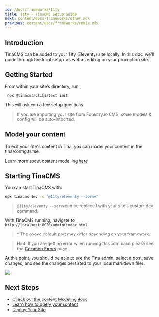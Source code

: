 ```yaml
---
id: /docs/frameworks/11ty
title: 11ty + TinaCMS Setup Guide
next: content/docs/frameworks/other.mdx
previous: content/docs/frameworks/remix.mdx
---
```


## Introduction

TinaCMS can be added to your 11ty (Eleventy) site locally. In this doc, we'll guide through the local setup, as well as editing on your production site.

## Getting Started

From within your site's directory, run:

```bash
 npx @tinacms/cli@latest init
```

This will ask you a few setup questions.

> If you are importing your site from Forestry.io CMS, some models & config will be auto-imported.

## Model your content

To edit your site's content in Tina, you can model your content in the tina/config.ts file.

Learn more about content modelling [here](/docs/schema/)

## Starting TinaCMS

You can start TinaCMS with:

```bash
npx tinacms dev -c "@11ty/eleventy --serve"
```

> `@11ty/eleventy --serve`can be replaced with your site's custom dev command.

With TinaCMS running, navigate to `http://localhost:8080/admin/index.html`

> ^ The above default port may differ depending on your framework.

> Hint: If you are getting error when running this command please see the [Common Errors](/docs/forestry/common-errors) page.

At this point, you should be able to see the Tina admin, select a post, save changes, and see the changes persisted to your local markdown files.

![](/img/hugo-tina-admin-screenshot.png)

## Next Steps

- [Check out the content Modeling docs](/docs/schema/)
- [Learn how to query your content](/docs/features/data-fetching/)
- [Deploy Your Site](/docs/tina-cloud)
